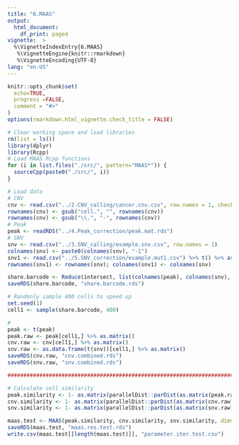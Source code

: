 ```yaml
---
title: "6.MAAS"
output:
  html_document:
    df_print: paged
vignette:  >
  %\VignetteIndexEntry{6.MAAS} 
   %\VignetteEngine{knitr::rmarkdown}
   %\VignetteEncoding{UTF-8}
lang: "en-US"
---
```


```r
knitr::opts_chunk$set(
  echo=TRUE,
  progress =FALSE,
  comment = "#>"
)
options(rmarkdown.html_vignette.check_title = FALSE)
```

```r
# Clear working space and load libraries
rm(list = ls())
library(dplyr)
library(Rcpp)
# Load MAAS Rcpp functions
for (i in list.files("./src/", pattern="MAAS*")) {
  sourceCpp(paste0("./src/", i))
}
```

```r
# Load data
# CNV
cnv <- read.csv("../2.CNV_calling/cancer.cnv.csv", row.names = 1, check.names = F)
rownames(cnv) <- gsub("cell.", "", rownames(cnv))
rownames(cnv) <- gsub("\\.", "-", rownames(cnv))
# Peak
peak <- readRDS("../4.Peak_correction/peak.mat.rds")
# SNV
snv <- read.csv("../3.SNV_calling/example.snv.csv", row.names = 1)
colnames(snv) <- paste0(colnames(snv), "-1")
snv1 <- read.csv("../5.SNV_correction/example.mut1.csv") %>% t() %>% as.data.frame()
rownames(snv1) <- rownames(snv); colnames(snv1) <- colnames(snv)

share.barcode <- Reduce(intersect, list(colnames(peak), colnames(snv), rownames(cnv)))
saveRDS(share.barcode, "share.barcode.rds")

# Randonly sample 400 cells to speed up
set.seed(1)
cell1 <- sample(share.barcode, 400)

#
peak <- t(peak)
peak.raw <- peak[cell1,] %>% as.matrix()
cnv.raw <- cnv[cell1,] %>% as.matrix()
snv.raw <- as.data.frame(t(snv))[cell1,] %>% as.matrix()
saveRDS(cnv.raw, "cnv.combined.rds")
saveRDS(snv.raw, "snv.combined.rds")

###############################################################################

# Calculate cell similarity
peak.similarity <- 1- as.matrix(parallelDist::parDist(as.matrix(peak.raw), method = "cosine", threads = 40))
cnv.similarity <- 1- as.matrix(parallelDist::parDist(as.matrix(cnv.raw), method = "cosine", threads = 40))
snv.similarity <- 1- as.matrix(parallelDist::parDist(as.matrix(snv.raw), method = "hamming", threads = 40))

maas.test <- MAAS(peak.similarity, cnv.similarity, snv.similarity, dims = 2:5)
saveRDS(maas.test, "maas.res.test.rds")
write.csv(maas.test[[length(maas.test)]], "parameter.iter.test.csv")
```
